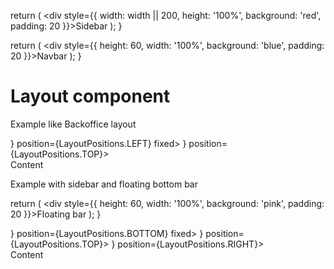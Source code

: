 


  return (
    <div style={{ width: width || 200, height: '100%', background: 'red', padding: 20 }}>Sidebar</div>
  );
}

  return (
    <div style={{ height: 60, width: '100%', background: 'blue', padding: 20 }}>Navbar</div>
  );
}


# Layout component

Example like Backoffice layout

<Playground>
  <div style={{ height: 400 }}>
    <Layout bar={<Sidebar />} position={LayoutPositions.LEFT} fixed>
      <Layout bar={<Navbar />} position={LayoutPositions.TOP}>
        <div style={{ background: 'green', height: 500, padding: 20 }}>Content</div>
      </Layout>
    </Layout>
  </div>
</Playground>


Example with sidebar and floating bottom bar

  return (
    <div style={{ height: 60, width: '100%', background: 'pink', padding: 20 }}>Floating bar</div>
  );
}

<Playground>
  <div style={{ height: 400 }}>
    <Layout bar={<FloatingBar />} position={LayoutPositions.BOTTOM} fixed>
      <Layout bar={<Navbar />} position={LayoutPositions.TOP}>
        <Layout bar={<Sidebar width={400} />} position={LayoutPositions.RIGHT}>
          <div style={{ background: 'green', height: 500, padding: 20 }}>Content</div>
        </Layout>
      </Layout>
    </Layout>
  </div>
</Playground>

